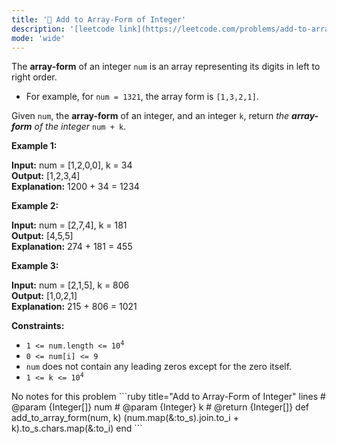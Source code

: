 ```yaml
---
title: '🧩 Add to Array-Form of Integer'
description: '[leetcode link](https://leetcode.com/problems/add-to-array-form-of-integer/description/)'
mode: 'wide'
---
```

<Tabs>
  <Tab title="Question" icon="circle-question" iconType="regular">
    <Card>
      <p>The <strong>array-form</strong> of an integer <code>num</code> is an array representing its digits in left to right order.</p>  <ul>  <li>For example, for <code>num = 1321</code>, the array form is <code>[1,3,2,1]</code>.</li> </ul>  <p>Given <code>num</code>, the <strong>array-form</strong> of an integer, and an integer <code>k</code>, return <em>the <strong>array-form</strong> of the integer</em> <code>num + k</code>.</p>   <p><strong class="example">Example 1:</strong></p>   <strong>Input:</strong> num = [1,2,0,0], k = 34 <br/> <strong>Output:</strong> [1,2,3,4] <br/> <strong>Explanation:</strong> 1200 + 34 = 1234   <p><strong class="example">Example 2:</strong></p>   <strong>Input:</strong> num = [2,7,4], k = 181 <br/> <strong>Output:</strong> [4,5,5] <br/> <strong>Explanation:</strong> 274 + 181 = 455   <p><strong class="example">Example 3:</strong></p>   <strong>Input:</strong> num = [2,1,5], k = 806 <br/> <strong>Output:</strong> [1,0,2,1] <br/> <strong>Explanation:</strong> 215 + 806 = 1021    <p><strong>Constraints:</strong></p>  <ul>  <li><code>1 &lt;= num.length &lt;= 10<sup>4</sup></code></li>  <li><code>0 &lt;= num[i] &lt;= 9</code></li>  <li><code>num</code> does not contain any leading zeros except for the zero itself.</li>  <li><code>1 &lt;= k &lt;= 10<sup>4</sup></code></li> </ul> 
    </Card>
  </Tab>
  <Tab title="Solution" icon="lightbulb" iconType="regular" >
    <Card>
      No notes for this problem
    </Card>
  <Expandable title="code">
    <CodeGroup dropdown>
```ruby title="Add to Array-Form of Integer" lines
# @param {Integer[]} num
# @param {Integer} k
# @return {Integer[]}
def add_to_array_form(num, k)
  (num.map(&:to_s).join.to_i + k).to_s.chars.map(&:to_i)
end
```
    </CodeGroup>
  </Expandable>
  </Tab>
</Tabs>